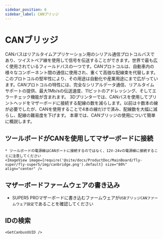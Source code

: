 ```yaml
---
sidebar_position: 6
sidebar_label: CANブリッジ
---
```






# CANブリッジ

CANバスはリアルタイムアプリケーション用のシリアル通信プロトコルバスであり、ツイストペア線を使用して信号を伝送することができます。世界で最も広く使用されているフィールドバスの一つです。CANプロトコルは、自動車内の様々なコンポーネント間の通信に使用され、重くて高価な配線束を代替します。このプロトコルの堅牢性により、その用途は自動化や産業用途にまで広がっています。CANプロトコルの特性には、完全なシリアルデータ通信、リアルタイムサポートの提供、最大1Mb/sの伝送速度、11ビットのアドレッシング、そしてエラーチェック機能が含まれます。
3Dプリンターでは、CANバスを使用してプリントヘッドをマザーボードに接続する配線の数を減らします。以前は十数本の線が必要でしたが、CANを使用することで4本の線だけで済み、配線数を大幅に減らし、配線の難易度を下げます。
本章では、CANブリッジの使用について簡単に概説します。

## ツールボードがCANを使用してマザーボードに接続

    * ツールボードの電源線はCANポートに接続するのではなく、12V-24vの電源線に接続することに注意してください
    <ImageView image={require('@site/docs/ProductDoc/MainBoard/fly-super/fly-super5/img/canbridge.png').default} size="80%" align="center" />


## マザーボードファームウェアの書き込み

* SUPER5 PROマザーボードに書き込むファームウェアが`USBブリッジCANファームウェア設定`であることを確認してください


## IDの検索

    <GetCanbusUUID />